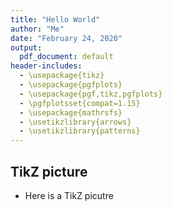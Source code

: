 ```yaml
---
title: "Hello World"
author: "Me"
date: "February 24, 2020"
output:
  pdf_document: default
header-includes: 
  - \usepackage{tikz}
  - \usepackage{pgfplots}
  - \usepackage{pgf,tikz,pgfplots}
  - \pgfplotsset{compat=1.15}
  - \usepackage{mathrsfs}
  - \usetikzlibrary{arrows}
  - \usetikzlibrary{patterns}
---
```


## TikZ picture
- Here is a TikZ picutre

\definecolor{zzffzz}{rgb}{0.6,1,0.6}
\definecolor{ffcctt}{rgb}{1,0.8,0.2}
\definecolor{yqyqdz}{rgb}{0.5019607843137255,0.5019607843137255,0.8509803921568627}
\begin{tikzpicture}
  [node distance=.8cm,
  start chain=going below,]
     \node[punktchain, join] (intro) {Introduktion};
     \node[punktchain, join] (probf)      {Problemformulering};
     \node[punktchain, join] (investeringer)      {Investeringsteori};
     \node[punktchain, join] (perfekt) {Det perfekte kapitalmarked};
     \node[punktchain, join, ] (emperi) {Emperi};
      \node (asym) [punktchain ]  {Asymmetrisk information};
      \begin{scope}[start branch=venstre,
        %We need to redefine the join-style to have the -> turn out right
        every join/.style={->, thick, shorten <=1pt}, ]
        \node[punktchain, on chain=going left, join=by {<-}]
            (risiko) {Risiko og gamble};
      \end{scope}
      \begin{scope}[start branch=hoejre,]
      \node (finans) [punktchain, on chain=going right] {Det finansielle system};
    \end{scope}
  \node[punktchain, join,] (disk) {Det imperfekte finansielle marked};
  \node[punktchain, join,] (makro) {InvesteringsmÃ¦ssige konsekvenser};
  \node[punktchain, join] (konk) {Konklusion};
  % Now that we have finished the main figure let us add some "after-drawings"
  %% First, let us connect (finans) with (disk). We want it to have
  %% square corners.
  \draw[|-,-|,->, thick,] (finans.south) |-+(0,-1em)-| (disk.north);
  % Now, let us add some braches. 
  %% No. 1
  \draw[tuborg] let
    \p1=(risiko.west), \p2=(finans.east) in
    ($(\x1,\y1+2.5em)$) -- ($(\x2,\y2+2.5em)$) node[above, midway]  {Teori};
  %% No. 2
  \draw[tuborg, decoration={brace}] let \p1=(disk.north), \p2=(makro.south) in
    ($(2, \y1)$) -- ($(2, \y2)$) node[tubnode] {Analyse};
  %% No. 3
  \draw[tuborg, decoration={brace}] let \p1=(perfekt.north), \p2=(emperi.south) in
    ($(2, \y1)$) -- ($(2, \y2)$) node[tubnode] {Problemfelt};
  \end{tikzpicture}